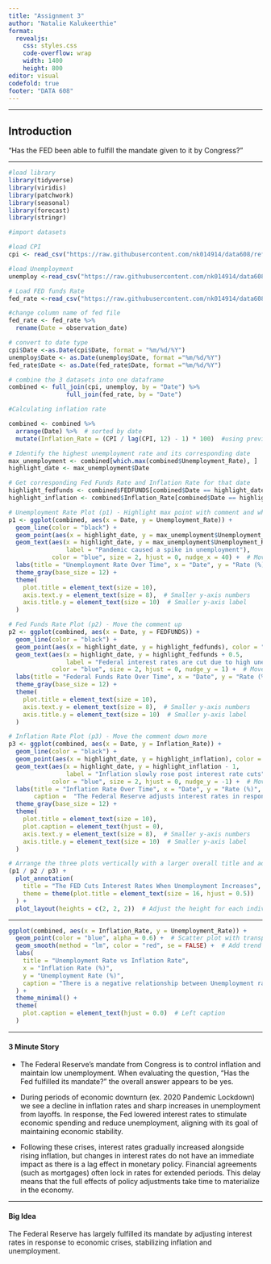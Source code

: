 ---
title: "Assignment 3"
author: "Natalie Kalukeerthie"
format:
  revealjs:
    css: styles.css
    code-overflow: wrap
    width: 1400
    height: 800
editor: visual
codefold: true
footer: "DATA 608"
---

------------------------------------------------------------------------

## Introduction

"Has the FED been able to fulfill the mandate given to it by Congress?"

------------------------------------------------------------------------

```{r,,message=FALSE, warning=FALSE}
#load library
library(tidyverse)
library(viridis)
library(patchwork)
library(seasonal)
library(forecast)
library(stringr)
```

```{r}
#import datasets

#load CPI
cpi <- read_csv("https://raw.githubusercontent.com/nk014914/data608/refs/heads/main/CPI.csv")

#load Unemployment
unemploy <-read_csv("https://raw.githubusercontent.com/nk014914/data608/refs/heads/main/unemployment_rate.csv")

# Load FED funds Rate
fed_rate <-read_csv("https://raw.githubusercontent.com/nk014914/data608/refs/heads/main/FEDFUNDS.csv")
```

```{r}

#change column name of fed file
fed_rate <- fed_rate %>%
  rename(Date = observation_date)

# convert to date type
cpi$Date <-as.Date(cpi$Date, format = "%m/%d/%Y")
unemploy$Date <- as.Date(unemploy$Date, format ="%m/%d/%Y")
fed_rate$Date <- as.Date(fed_rate$Date, format ="%m/%d/%Y")

# combine the 3 datasets into one dataframe
combined <- full_join(cpi, unemploy, by = "Date") %>%
                full_join(fed_rate, by = "Date")
```

```{r}
#Calculating inflation rate

combined <- combined %>%
  arrange(Date) %>%  # sorted by date
  mutate(Inflation_Rate = (CPI / lag(CPI, 12) - 1) * 100)  #using previous year to compare and calculate CPI%

```

```{r}
# Identify the highest unemployment rate and its corresponding date
max_unemployment <- combined[which.max(combined$Unemployment_Rate), ]  # Row with highest Unemployment Rate
highlight_date <- max_unemployment$Date

# Get corresponding Fed Funds Rate and Inflation Rate for that date
highlight_fedfunds <- combined$FEDFUNDS[combined$Date == highlight_date]
highlight_inflation <- combined$Inflation_Rate[combined$Date == highlight_date]

# Unemployment Rate Plot (p1) - Highlight max point with comment and white box
p1 <- ggplot(combined, aes(x = Date, y = Unemployment_Rate)) +
  geom_line(color = "black") +
  geom_point(aes(x = highlight_date, y = max_unemployment$Unemployment_Rate), color = "blue", size = 3) + 
  geom_text(aes(x = highlight_date, y = max_unemployment$Unemployment_Rate + 1, 
                label = "Pandemic caused a spike in unemployment"), 
            color = "blue", size = 2, hjust = 0, nudge_x = 40) +  # Move the comment to the right using nudge_x
  labs(title = "Unemployment Rate Over Time", x = "Date", y = "Rate (%)") +
  theme_gray(base_size = 12) +
  theme(
    plot.title = element_text(size = 10),
    axis.text.y = element_text(size = 8),  # Smaller y-axis numbers
    axis.title.y = element_text(size = 10)  # Smaller y-axis label
  )

# Fed Funds Rate Plot (p2) - Move the comment up
p2 <- ggplot(combined, aes(x = Date, y = FEDFUNDS)) +
  geom_line(color = "black") +
  geom_point(aes(x = highlight_date, y = highlight_fedfunds), color = "blue", size = 3) + 
  geom_text(aes(x = highlight_date, y = highlight_fedfunds + 0.5, 
                label = "Federal interest rates are cut due to high unemployment"), 
            color = "blue", size = 2, hjust = 0, nudge_y = 1) +  # Move the comment up using nudge_y
  labs(title = "Federal Funds Rate Over Time", x = "Date", y = "Rate (%)") +
  theme_gray(base_size = 12) +
  theme(
    plot.title = element_text(size = 10),
    axis.text.y = element_text(size = 8),  # Smaller y-axis numbers
    axis.title.y = element_text(size = 10)  # Smaller y-axis label
  )

# Inflation Rate Plot (p3) - Move the comment down more
p3 <- ggplot(combined, aes(x = Date, y = Inflation_Rate)) +
  geom_line(color = "black") +
  geom_point(aes(x = highlight_date, y = highlight_inflation), color = "blue", size = 3) + 
  geom_text(aes(x = highlight_date, y = highlight_inflation - 1, 
                label = "Inflation slowly rose post interest rate cuts"), 
            color = "blue", size = 2, hjust = 0, nudge_y = -1) +  # Move the comment down using nudge_y
  labs(title = "Inflation Rate Over Time", x = "Date", y = "Rate (%)",
       caption =  "The Federal Reserve adjusts interest rates in response to economic crises, which stabilizes inflation and unemployment. \nMonetary policy effects occur with a lag as we see the increase of interest rates occur almost five years later.") +  
  theme_gray(base_size = 12) +
  theme(
    plot.title = element_text(size = 10),
    plot.caption = element_text(hjust = 0),
    axis.text.y = element_text(size = 8),  # Smaller y-axis numbers
    axis.title.y = element_text(size = 10)  # Smaller y-axis label
  )

# Arrange the three plots vertically with a larger overall title and adjust layout
(p1 / p2 / p3) + 
  plot_annotation(
    title = "The FED Cuts Interest Rates When Unemployment Increases",
    theme = theme(plot.title = element_text(size = 16, hjust = 0.5))
  ) + 
  plot_layout(heights = c(2, 2, 2))  # Adjust the height for each individual plot
```

------------------------------------------------------------------------

```{r}
ggplot(combined, aes(x = Inflation_Rate, y = Unemployment_Rate)) +
  geom_point(color = "blue", alpha = 0.6) +  # Scatter plot with transparency
  geom_smooth(method = "lm", color = "red", se = FALSE) +  # Add trend line (linear model)
  labs(
    title = "Unemployment Rate vs Inflation Rate",
    x = "Inflation Rate (%)",
    y = "Unemployment Rate (%)",
    caption = "There is a negative relationship between Unemployment rate and Inflation rate"
  ) +
  theme_minimal() +
  theme(
    plot.caption = element_text(hjust = 0.0)  # Left caption
  )
```

------------------------------------------------------------------------

#### 3 Minute Story

-   The Federal Reserve's mandate from Congress is to control inflation and maintain low unemployment. When evaluating the question, "Has the Fed fulfilled its mandate?" the overall answer appears to be yes.

-   During periods of economic downturn (ex. 2020 Pandemic Lockdown) we see a decline in inflation rates and sharp increases in unemployment from layoffs. In response, the Fed lowered interest rates to stimulate economic spending and reduce unemployment, aligning with its goal of maintaining economic stability.

-   Following these crises, interest rates gradually increased alongside rising inflation, but changes in interest rates do not have an immediate impact as there is a lag effect in monetary policy. Financial agreements (such as mortgages) often lock in rates for extended periods. This delay means that the full effects of policy adjustments take time to materialize in the economy.

------------------------------------------------------------------------

#### Big Idea

The Federal Reserve has largely fulfilled its mandate by adjusting interest rates in response to economic crises, stabilizing inflation and unemployment.
